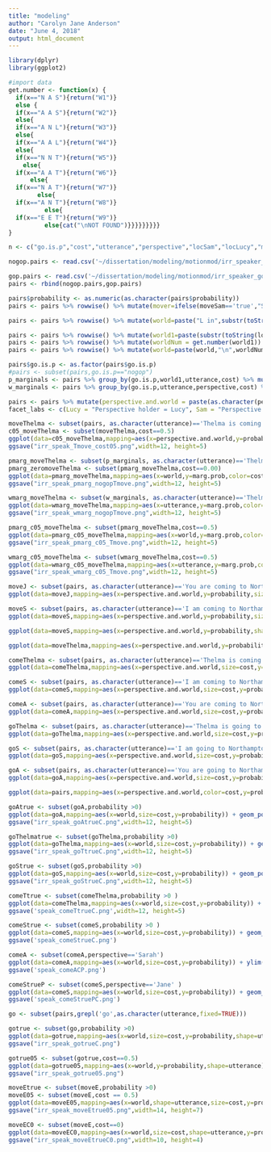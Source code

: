 ```yaml
---
title: "modeling"
author: "Carolyn Jane Anderson"
date: "June 4, 2018"
output: html_document
---
```


```r
library(dplyr)
library(ggplot2)
```

```r
#import data
get.number <- function(x) {
  if(x=="N A S"){return("W1")}
  else {
  if(x=="A A S"){return("W2")}
  else{
  if(x=="A N L"){return("W3")}
  else{
  if(x=="A A L"){return("W4")}
  else{
  if(x=="N N T"){return("W5")}
    else{
  if(x=="A A T"){return("W6")}
      else{
  if(x=="N A T"){return("W7")}
        else{
  if(x=="A N T"){return("W8")}
          else{
  if(x=="E E T"){return("W9")}
          else{cat("\nNOT FOUND")}}}}}}}}}
}

n <- c("go.is.p","cost","utterance","perspective","locSam","locLucy","moveLucy", "moveSam","moveThelma","probability")

nogop.pairs <- read.csv('~/dissertation/modeling/motionmod/irr_speaker_nogop.csv',header=TRUE,col.names=n,comment.char = "#")

gop.pairs <- read.csv('~/dissertation/modeling/motionmod/irr_speaker_gop.csv',header=TRUE,col.names=n,comment.char = "#")
pairs <- rbind(nogop.pairs,gop.pairs)
```

```r
pairs$probability <- as.numeric(as.character(pairs$probability))
pairs <- pairs %>% rowwise() %>% mutate(mover=ifelse(moveSam=='true',"S",ifelse(moveLucy=='true',"L","T")))

pairs <- pairs %>% rowwise() %>% mutate(world=paste("L in",substr(toString(locLucy),1,1),"\n S in",substr(toString(locSam),1,1)))
```

```r
pairs <- pairs %>% rowwise() %>% mutate(world1=paste(substr(toString(locLucy),1,1),substr(toString(locSam),1,1),substr(toString(mover),1,1)))
pairs <- pairs %>% rowwise() %>% mutate(worldNum = get.number(world1))
pairs <- pairs %>% rowwise() %>% mutate(world=paste(world,"\n",worldNum))
```

```r
pairs$go.is.p <- as.factor(pairs$go.is.p)
#pairs <- subset(pairs,go.is.p=="nogop")
p_marginals <- pairs %>% group_by(go.is.p,world1,utterance,cost) %>% mutate(marg.prob = sum(probability))
w_marginals <- pairs %>% group_by(go.is.p,utterance,perspective,cost) %>% mutate(marg.prob = sum(probability))
```

```r
pairs <- pairs %>% mutate(perspective.and.world = paste(as.character(perspective),paste("\n",as.character(world))))
facet_labs <- c(Lucy = "Perspective holder = Lucy", Sam = "Perspective holder = Sam")
```


```r
moveThelma <- subset(pairs, as.character(utterance)=='Thelma is coming to Northampton' | as.character(utterance)=='Thelma is going to Northampton' | as.character(utterance)=='Thelma is walking to Northampton')
c05_moveThelma <- subset(moveThelma,cost==0.5)
ggplot(data=c05_moveThelma,mapping=aes(x=perspective.and.world,y=probability,size=cost,shape=utterance,color=utterance)) + geom_point() + facet_wrap(c05_moveThelma$go.is.p)
ggsave("irr_speak_Tmove_cost05.png",width=12, height=5)
```
```r
pmarg_moveThelma <- subset(p_marginals, as.character(utterance)=='Thelma is coming to Northampton' | as.character(utterance)=='Thelma is going to Northampton' | as.character(utterance)=='Thelma is walking to Northampton' | as.character(utterance)=='NULL')
pmarg_zeromoveThelma <- subset(pmarg_moveThelma,cost==0.00)
ggplot(data=pmarg_moveThelma,mapping=aes(x=world,y=marg.prob,color=cost,shape=utterance)) + geom_point() + facet_wrap(pmarg_moveThelma$go.is.p)
ggsave("irr_speak_pmarg_nogopTmove.png",width=12, height=5)
```
```r
wmarg_moveThelma <- subset(w_marginals, as.character(utterance)=='Thelma is coming to Northampton' | as.character(utterance)=='Thelma is going to Northampton' | as.character(utterance)=='Thelma is walking to Northampton' | as.character(utterance)=='NULL')
ggplot(data=wmarg_moveThelma,mapping=aes(x=utterance,y=marg.prob,color=cost,shape=perspective)) + geom_point() + facet_wrap(wmarg_moveThelma$go.is.p)+ theme(axis.text.x = element_text(angle = 90))
ggsave("irr_speak_wmarg_nogopTmove.png",width=12, height=5)
```
```r
pmarg_c05_moveThelma <- subset(pmarg_moveThelma,cost==0.5)
ggplot(data=pmarg_c05_moveThelma,mapping=aes(x=world,y=marg.prob,color=utterance,shape=utterance)) + geom_point() + facet_wrap(pmarg_c05_moveThelma$go.is.p)
ggsave("irr_speak_pmarg_c05_Tmove.png",width=12, height=5)
```
```r
wmarg_c05_moveThelma <- subset(wmarg_moveThelma,cost==0.5)
ggplot(data=wmarg_c05_moveThelma,mapping=aes(x=utterance,y=marg.prob,color=perspective,shape=perspective)) + geom_point() + facet_wrap(wmarg_c05_moveThelma$go.is.p) + theme(axis.text.x = element_text(angle = 90))
ggsave("irr_speak_wmarg_c05_Tmove.png",width=12, height=5)
```

```r
moveJ <- subset(pairs, as.character(utterance)=='You are coming to Northampton' | as.character(utterance)=='You are going to Northampton'| as.character(utterance)=='You are walking to Northampton')
ggplot(data=moveJ,mapping=aes(x=perspective.and.world,y=probability,size=cost,color=utterance)) + geom_point() + facet_wrap(moveJ$go.is.p)
```

```r
moveS <- subset(pairs, as.character(utterance)=='I am coming to Northampton' | as.character(utterance)=='I am going to Northampton')
ggplot(data=moveS,mapping=aes(x=perspective.and.world,y=probability,size=cost,color=utterance)) + facet_wrap(moveS$go.is.p) + geom_point()
```
```r
ggplot(data=moveS,mapping=aes(x=perspective.and.world,y=probability,shape=utterance,color=go.is.p)) + geom_point()+ facet_wrap(~cost)
```
```r
ggplot(data=moveThelma,mapping=aes(x=perspective.and.world,y=probability,shape=utterance,color=go.is.p)) + geom_point()+ facet_wrap(~cost)
```

```r
comeThelma <- subset(pairs, as.character(utterance)=='Thelma is coming to Northampton')
ggplot(data=comeThelma,mapping=aes(x=perspective.and.world,size=cost,y=probability)) + geom_point() + facet_wrap(comeThelma$go.is.p)
```
```r
comeS <- subset(pairs, as.character(utterance)=='I am coming to Northampton')
ggplot(data=comeS,mapping=aes(x=perspective.and.world,size=cost,y=probability)) + geom_point()
```
```r
comeA <- subset(pairs, as.character(utterance)=='You are coming to Northampton')
ggplot(data=comeA,mapping=aes(x=perspective.and.world,size=cost,y=probability)) + geom_point()
```
```r
goThelma <- subset(pairs, as.character(utterance)=='Thelma is going to Northampton')
ggplot(data=goThelma,mapping=aes(x=perspective.and.world,size=cost,y=probability)) + geom_point()
```
```r
goS <- subset(pairs, as.character(utterance)=='I am going to Northampton')
ggplot(data=goS,mapping=aes(x=perspective.and.world,size=cost,y=probability)) + geom_point()
```
```r
goA <- subset(pairs, as.character(utterance)=='You are going to Northampton')
ggplot(data=goA,mapping=aes(x=perspective.and.world,size=cost,y=probability)) + geom_point()
```
```r
ggplot(data=pairs,mapping=aes(x=perspective.and.world,color=cost,y=probability)) + geom_point() + facet_wrap(~utterance)
```
```r
goAtrue <- subset(goA,probability >0)
ggplot(data=goA,mapping=aes(x=world,size=cost,y=probability)) + geom_point()+facet_wrap(~perspective,labeller=labeller(perspective = facet_labs)) + ylim(0,0.5) + ggtitle("You are going to Northampton") + xlab("World") + ylab("Joint probability of perspective and world") + labs(size="Perspective cost") + theme(text=element_text(size=16))
ggsave("irr_speak_goAtrueC.png",width=12, height=5)
```
```r
goThelmatrue <- subset(goThelma,probability >0)
ggplot(data=goThelma,mapping=aes(x=world,size=cost,y=probability)) + geom_point() +facet_wrap(~perspective,labeller=labeller(perspective = facet_labs)) + ylim(0,0.5) + ggtitle("Thelma is going to Northampton") + xlab("World") + ylab("Joint probability of perspective and world") + labs(size="Perspective cost") + theme(text=element_text(size=16))
ggsave("irr_speak_goTtrueC.png",width=12, height=5)
```
```r
goStrue <- subset(goS,probability >0)
ggplot(data=goS,mapping=aes(x=world,size=cost,y=probability)) + geom_point() +facet_wrap(~perspective,labeller=labeller(perspective = facet_labs)) + ylim(0,0.5) + ggtitle("I am going to Northampton") + xlab("World") + ylab("Joint probability of perspective and world") + labs(size="Perspective cost") + theme(text=element_text(size=16))
ggsave("irr_speak_goStrueC.png",width=12, height=5)
```
```r
comeTtrue <- subset(comeThelma,probability >0 )
ggplot(data=comeThelma,mapping=aes(x=world,size=cost,y=probability)) + geom_point() + ylim(0,0.5) + facet_wrap(~perspective,labeller=labeller(perspective = facet_labs))+ ggtitle("Thera is coming to Northampton") + xlab("World") + ylab("Joint probability of perspective and world") + labs(size="Perspective cost") + theme(text=element_text(size=16))
ggsave('speak_comeTtrueC.png',width=12, height=5)
```
```r
comeStrue <- subset(comeS,probability >0 )
ggplot(data=comeS,mapping=aes(x=world,size=cost,y=probability)) + geom_point() + ylim(0,0.5) + facet_wrap(~perspective,labeller=labeller(perspective = facet_labs))+ ggtitle("I am coming to Northampton") + xlab("World") + ylab("Joint probability of perspective and world") + labs(size="Perspective cost")
ggsave('speak_comeStrueC.png')
```
```r
comeA <- subset(comeA,perspective=='Sarah')
ggplot(data=comeA,mapping=aes(x=world,size=cost,y=probability)) + ylim(0,0.5) + geom_point()+facet_wrap(~p,labeller=labeller(p = facet_labs))+ ggtitle("You are coming to Northampton") + xlab("World") + ylab("Joint probability of perspective and world") + labs(size="Perspective cost")  + guides(size=FALSE)
ggsave('speak_comeACP.png')
```

```r
comeStrueP <- subset(comeS,perspective=='Jane' )
ggplot(data=comeS,mapping=aes(x=world,size=cost,y=probability)) + geom_point() + ylim(0,0.5) + facet_wrap(~p,labeller=labeller(p = facet_labs))+ ggtitle("I am coming to Northampton") + xlab("World") + ylab("Joint probability of perspective and world") + labs(size="Perspective cost")  + guides(size=FALSE)
ggsave('speak_comeStruePC.png')
```
```r
go <- subset(pairs,grepl('go',as.character(utterance,fixed=TRUE)))

gotrue <- subset(go,probability >0)
ggplot(data=gotrue,mapping=aes(x=world,size=cost,y=probability,shape=utterance)) + geom_point()+facet_wrap(~p,labeller=labeller(p = facet_labs)) + ggtitle("Go sentences") + xlab("World") + ylab("Joint probability of perspective and world") + labs(size="Perspective cost")
ggsave("irr_speak_gotrueC.png")
```
```r
gotrue05 <- subset(gotrue,cost==0.5)
ggplot(data=gotrue05,mapping=aes(x=world,y=probability,shape=utterance)) + geom_point() +facet_wrap(~p,labeller=labeller(p = facet_labs)) + ggtitle("Go sentences") + xlab("World") + ylab("Joint probability of perspective and world")
ggsave("irr_speak_gotrue05.png")
```

```r
moveEtrue <- subset(moveE,probability >0)
moveE05 <- subset(moveE,cost == 0.5)
ggplot(data=moveE05,mapping=aes(x=world,shape=utterance,size=cost,y=probability)) + ylim(0,0.5) + geom_point() +facet_wrap(~p,labeller=labeller(p = facet_labs)) + ggtitle("Thera is going/coming to Northampton") + xlab("World") + ylab("Joint probability of perspective and world") + labs(shape="Utterance") + guides(size=FALSE) + theme(text=element_text(size=16))
ggsave("irr_speak_moveEtrue05.png",width=14, height=7)
```
```r
moveEC0 <- subset(moveE,cost==0)
ggplot(data=moveEC0,mapping=aes(x=world,size=cost,shape=utterance,y=probability)) + geom_point() + facet_wrap(~p,labeller=labeller(p = facet_labs)) + ylim(0,0.5) + ggtitle("Thera is going/coming to Northampton") + xlab("World") + ylab("Joint probability of perspective and world") + labs(shape="Utterance",size="Cost") + guides(size=FALSE) + theme(text=element_text(size=12))
ggsave("irr_speak_moveEtrueC0.png",width=10, height=4)
```
